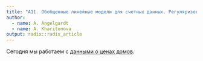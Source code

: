 ```yaml
---
title: "A11. Обобщенные линейные модели для счетных данных. Регуляризованная регрессия"
author:
  - name: A. Angelgardt
  - name: A. Kharitonova
output: radix::radix_article
---
```


Сегодня мы работаем с [данными о ценах домов](https://www.kaggle.com/srikanthladda/house-price-prediction). 
